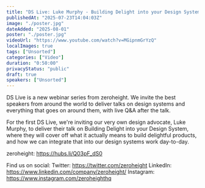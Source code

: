 ```yaml
---
title: "DS Live: Luke Murphy - Building Delight into your Design System"
publishedAt: "2025-07-23T14:04:03Z"
image: "./poster.jpg"
dateAdded: "2025-08-01"
poster: "./poster.jpg"
videoUrl: "https://www.youtube.com/watch?v=MGipnmGrYzQ"
localImages: true
tags: ["Unsorted"]
categories: ["Video"]
duration: "0:50:00"
privacyStatus: "public"
draft: true
speakers: ["Unsorted"]
---
```

DS Live is a new webinar series from zeroheight. We invite the best speakers from around the world to deliver talks on design systems and everything that goes on around them, with live Q&A after the talk.

For the first DS Live, we're inviting our very own design advocate, Luke Murphy, to deliver their talk on Building Delight into your Design System, where they will cover off what it actually means to build delightful products, and how we can integrate that into our design systems work day-to-day.

zeroheight: https://hubs.li/Q03pF_dS0

Find us on social:
Twitter: https://twitter.com/zeroheight
LinkedIn: https://www.linkedin.com/company/zeroheight/
Instagram: https://www.instagram.com/zeroheighthq
